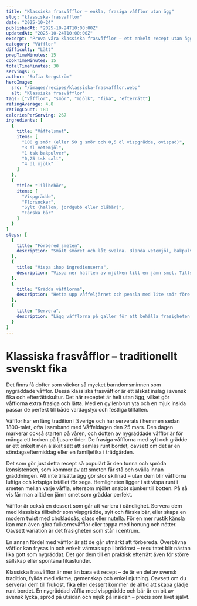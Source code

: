 ```yaml
---
title: "Klassiska frasvåfflor – enkla, frasiga våfflor utan ägg"
slug: "klassiska-frasvafflor"
date: "2025-10-24"
publishedAt: "2025-10-24T10:00:00Z"
updatedAt: "2025-10-24T10:00:00Z"
excerpt: "Prova våra klassiska frasvåfflor – ett enkelt recept utan ägg som ger perfekt frasiga våfflor varje gång. Servera gärna med bär grädde eller sylt till fika."
category: "Våfflor"
difficulty: "Lätt"
prepTimeMinutes: 15
cookTimeMinutes: 15
totalTimeMinutes: 30
servings: 6
author: "Sofia Bergström"
heroImage:
  src: "/images/recipes/klassiska-frasvafflor.webp"
  alt: "Klassiska frasvåfflor"
tags: ["Våfflor", "smör", "mjölk", "fika", "efterrätt"]
ratingAverage: 4.8
ratingCount: 183
caloriesPerServing: 267
ingredients: [
  {
    title: "Våffelsmet",
    items: [
      "100 g smör (eller 50 g smör och 0,5 dl vispgrädde, ovispad)",
      "3 dl vetemjöl",
      "1 tsk bakpulver",
      "0,25 tsk salt",
      "4 dl mjölk"
    ]
  },
  {
    title: "Tillbehör",
    items: [
      "Vispgrädde",
      "Florsocker",
      "Sylt (hallon, jordgubb eller blåbär)",
      "Färska bär"
    ]
  }
]
steps: [
  {
    title: "Förbered smeten",
    description: "Smält smöret och låt svalna. Blanda vetemjöl, bakpulver och salt i en bunke."
  },
  {
    title: "Vispa ihop ingredienserna",
    description: "Vispa ner hälften av mjölken till en jämn smet. Tillsätt resten av mjölken, det smälta smöret och eventuell grädde. Låt smeten svälla i 20–30 minuter."
  },
  {
    title: "Grädda våfflorna",
    description: "Hetta upp våffeljärnet och pensla med lite smör före första våfflan. Vispa om i smeten innan varje våffla och grädda gyllenbruna i 1–2 minuter."
  },
  {
    title: "Servera",
    description: "Lägg våfflorna på galler för att behålla frasigheten och servera nygräddade med grädde, bär eller sylt."
  }
]
---
```


# Klassiska frasvåfflor – traditionellt svenskt fika

Det finns få dofter som väcker så mycket barndomsminnen som nygräddade våfflor. Dessa klassiska frasvåfflor är ett älskat inslag i svensk fika och efterrättskultur. Det här receptet är helt utan ägg, vilket gör våfflorna extra frasiga och lätta. Med en gyllenbrun yta och en mjuk insida passar de perfekt till både vardagslyx och festliga tillfällen.

Våfflor har en lång tradition i Sverige och har serverats i hemmen sedan 1800-talet, ofta i samband med Våffeldagen den 25 mars. Den dagen markerar också starten på våren, och doften av nygräddade våfflor är för många ett tecken på ljusare tider. De frasiga våfflorna med sylt och grädde är ett enkelt men älskat sätt att samlas runt bordet, oavsett om det är en söndagseftermiddag eller en familjefika i trädgården.

Det som gör just detta recept så populärt är den tunna och spröda konsistensen, som kommer av att smeten får stå och svälla innan gräddningen. Att inte tillsätta ägg gör stor skillnad – utan dem blir våfflorna luftiga och krispiga istället för sega. Hemligheten ligger i att vispa runt i smeten mellan varje våffla, eftersom mjölet snabbt sjunker till botten. På så vis får man alltid en jämn smet som gräddar perfekt.

Våfflor är också en dessert som går att variera i oändlighet. Servera dem med klassiska tillbehör som vispgrädde, sylt och färska bär, eller skapa en modern twist med chokladsås, glass eller nutella. För en mer rustik känsla kan man även göra fullkornsvåfflor eller toppa med honung och nötter. Oavsett variation är det frasigheten som står i centrum.

En annan fördel med våfflor är att de går utmärkt att förbereda. Överblivna våfflor kan frysas in och enkelt värmas upp i brödrost – resultatet blir nästan lika gott som nygräddat. Det gör dem till en praktisk efterrätt även för större sällskap eller spontana fikastunder.

Klassiska frasvåfflor är mer än bara ett recept – de är en del av svensk tradition, fyllda med värme, gemenskap och enkel njutning. Oavsett om du serverar dem till frukost, fika eller dessert kommer de alltid att skapa glädje runt bordet. En nygräddad våffla med vispgrädde och bär är en bit av svensk lycka, spröd på utsidan och mjuk på insidan – precis som livet självt.
